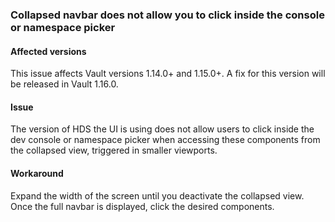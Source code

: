 ### Collapsed navbar does not allow you to click inside the console or namespace picker

#### Affected versions

This issue affects Vault versions 1.14.0+ and 1.15.0+. A fix for this version will be released in Vault 1.16.0.

#### Issue

The version of HDS the UI is using does not allow users to click inside the dev console or namespace picker when accessing these components from the collapsed view, triggered in smaller viewports.

#### Workaround

Expand the width of the screen until you deactivate the collapsed view. Once the full navbar is displayed, click the desired components.